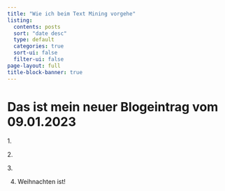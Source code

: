 ```yaml
---
title: "Wie ich beim Text Mining vorgehe"
listing:
  contents: posts
  sort: "date desc"
  type: default
  categories: true
  sort-ui: false
  filter-ui: false
page-layout: full
title-block-banner: true
---
```


# Das ist mein neuer Blogeintrag vom 09.01.2023

1\.

2\.

3\.

4.  Weihnachten ist!
